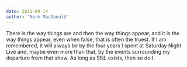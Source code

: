 ```yaml
---
date: 2021-09-14
author: "Norm MacDonald"
---
```


There is the way things are and then the way things appear, and it is the way things appear, even when false, that is often the truest. If I am remembered, it will always be by the four years I spent at Saturday Night Live and, maybe even more than that, by the events surrounding my departure from that show. As long as SNL exists, then so do I.
